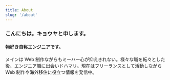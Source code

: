```yaml
---
title: About
slug: '/about'
---
```


### こんにちは。キョウヤと申します。

#### 物好き自称エンジニアです。

メインは Web 制作ながらもミーハー心が抑えきれない。様々な職を転々とした後、エンジニア職に出会いドハマリ。現在はフリーランスとして活動しながら Web 制作や海外移住に役立つ情報を発信中。
